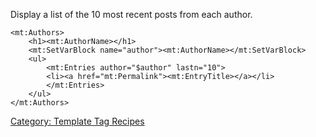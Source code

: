 Display a list of the 10 most recent posts from each author.

<pre>
<mt:Authors>
    <h1><mt:AuthorName></h1>
    <mt:SetVarBlock name="author"><mt:AuthorName></mt:SetVarBlock>
    <ul>
        <mt:Entries author="$author" lastn="10">
        <li><a href="mt:Permalink"><mt:EntryTitle></a></li>
        </mt:Entries>
    </ul>
</mt:Authors>
</pre>
[[Category: Template Tag Recipes]]